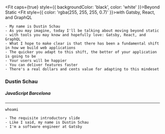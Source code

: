 


<Fit caps={true} style={{ backgroundColor: 'black', color: 'white' }}>Beyond Static</Fit>
<Fit style={{ color: 'rgba(255, 255, 255, 0.7)' }}>with Gatsby, React, and GraphQL</Fit>

<Head>
  <title>Beyond Static with Gatsby, React, and GraphQL</title>
  <meta name='twitter:card' content='summary_large_image' />
  <meta name='twitter:site' content='@schaudustin' />
  <meta name='twitter:title' content='Beyond Static with Gatsby, React, and GraphQL - FITC' />
  <meta name='twitter:description' content='For most of us, “static sites” only work for simple sites, like personal blogs. But static sites can do so much more! In this talk, learn how Gatsby uses React and GraphQL to help you build apps that combine the performance and workflow benefits of static sites with the flexibility and power of server-driven sites, all in a modern dev stack!' />
</Head>

```notes
- My name is Dustin Schau
- As you may imagine, today I'll be talking about moving beyond static
- with tools you may know and hopefully love: Gatsby, React, and GraphQL
- What I hope to make clear is that there has been a fundamental shift in how we build web applications
- The quicker you adapt to this shift, the better of your application is going to be
- Your users will be happier
- You can deliver features faster
- There's a real dollars and cents value for adapting to this mindeset
```
### Dustin Schau

##### JavaScript Barcelona

---

<Fit max={100}><code>whoami</code></Fit>

<Social />

```notes
- The requisite introductory slide
- Like I said, my name is Dustin Schau
- I'm a software engineer at Gatsby
```
